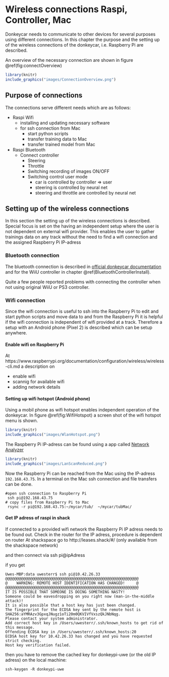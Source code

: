 # Wireless connections Raspi, Controller, Mac {#Conncectivity}

Donkeycar needs to communicate to other devices for several purposes using different connections. In this chapter the purpose and the setting up of the  wireless connections of the donkeycar, i.e. Raspberry Pi are described.

An overview of the necessary connection are shown in figure \@ref(fig:connectOverview) 

```r
library(knitr)
include_graphics("images/ConnectionOverview.png")
```


## Purpose of connections

The connections serve different needs which are as follows:

- Raspi Wifi
    - installing and updating necessary software
    - for ssh connection from Mac
        - start python scripts
        - transfer training data to Mac
        - transfer trained model from Mac
        
        
- Raspi Bluetooth
    - Connect controller
        - Steering
        - Throttle
        - Switching recording of images ON/OFF
        - Switching control user mode
            - car is controlled by controller => user
            - steering is controlled by neural net
            - steering and throttle are controlled by neural net
            
            
## Setting up of the wireless connections

In this section the setting up of the wireless connections is described. Special focus is set on the having an independent setup where the user is not dependent on external wifi provider. This enables the user to gather trainings data on any track without the need to find a wifi connection and the assigned Raspberry Pi IP-adress

### Bluetooth connection

The bluetooth connection is described in [official donkeycar documentation](http://docs.donkeycar.com/parts/controllers/) and for the WiiU controller in chapter \@ref(BluetoothControllerInstall).  

Quite a few people reported problems with connecting the controller when not using original WiiU or PS3 controller.


### Wifi connection

Since the wifi connection is useful to ssh into the Raspberry Pi to edit and start python scripts and move data to and from the Raspberry Pi it is helpful if the wifi connection is independent of wifi provided at a track. Therefore a setup with an Android phone (Pixel 2) is described which can be setup anywhere.

#### Enable wifi on Raspberry Pi

At https://www.raspberrypi.org/documentation/configuration/wireless/wireless-cli.md a description on


- enable wifi
- scannig for available wifi
- adding network details


#### Setting up wifi hotspot (Android phone)

Using a mobil phone as wifi hotspot enables independent operation of the donkeycar. In figure \@ref(fig:WifiHotspot) a screen shot of the wifi hotspot menu is shown.

```r
library(knitr)
include_graphics("images/WlanHotspot.png")
```



The Raspberry Pi IP-adress can be found using a app called [Network Analyzer](https://play.google.com/store/apps/details?id=net.techet.netanalyzerlite.an&hl=en)

```r
library(knitr)
include_graphics("images/LanScanReduced.png")
```

Now the Raspberry Pi can be reached from the Mac using the IP-adress `192.168.43.75`. In a terminal on the Mac ssh connection and file transfers can be done.

```
#open ssh connection to Raspberry Pi
 ssh pi@192.168.43.75
# copy files from Raspberry Pi to Mac  
 rsync -r pi@192.168.43.75:~/mycar/tub/  ~/mycar/tubMac/

```

#### Get IP adress of raspi in shack {#GetIpShack}

If connected to a provided wifi network the Raspberry Pi IP adress needs to be found out.
Check in the router for the IP adress, procedure is dependent on router
At shackspace go to http://leases.shack/#/ (only available from the shackspace network)

and then connect via ssh pi@ipAdress 

if you get 
```
Uwes-MBP:data uwesterr$ ssh pi@10.42.26.33
@@@@@@@@@@@@@@@@@@@@@@@@@@@@@@@@@@@@@@@@@@@@@@@@@@@@@@@@@@@
@    WARNING: REMOTE HOST IDENTIFICATION HAS CHANGED!     @
@@@@@@@@@@@@@@@@@@@@@@@@@@@@@@@@@@@@@@@@@@@@@@@@@@@@@@@@@@@
IT IS POSSIBLE THAT SOMEONE IS DOING SOMETHING NASTY!
Someone could be eavesdropping on you right now (man-in-the-middle attack)!
It is also possible that a host key has just been changed.
The fingerprint for the ECDSA key sent by the remote host is
SHA256:aYMRAzv3GpxqJNugz1oTi20m0QKVIVfVxszQkJNbNqg.
Please contact your system administrator.
Add correct host key in /Users/uwesterr/.ssh/known_hosts to get rid of this message.
Offending ECDSA key in /Users/uwesterr/.ssh/known_hosts:20
ECDSA host key for 10.42.26.33 has changed and you have requested strict checking.
Host key verification failed.
```

then you have to remove the cached key for donkeypi-uwe (or the old IP adress) on the local machine:

```
ssh-keygen -R donkeypi-uwe
```

